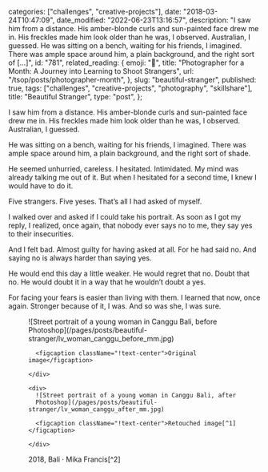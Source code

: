 
  categories: ["challenges", "creative-projects"],
  date: "2018-03-24T10:47:09",
  date_modified: "2022-06-23T13:16:57",
  description:
    "I saw him from a distance. His amber-blonde curls and sun-painted face drew me in. His freckles made him look older than he was, I observed. Australian, I guessed. He was sitting on a bench, waiting for his friends, I imagined. There was ample space around him, a plain background, and the right sort of […]",
  id: "781",
  related_reading: {
    emoji: "📸",
    title:
      "Photographer for a Month: A Journey into Learning to Shoot Strangers",
    url: "/tsop/posts/photographer-month",
  },
  slug: "beautiful-stranger",
  published: true,
  tags: ["challenges", "creative-projects", "photography", "skillshare"],
  title: "Beautiful Stranger",
  type: "post",
};


I saw him from a distance. His amber-blonde curls and sun-painted face drew me in. His freckles made him look older than he was, I observed. Australian, I guessed.

He was sitting on a bench, waiting for his friends, I imagined. There was ample space around him, a plain background, and the right sort of shade.

He seemed unhurried, careless. I hesitated. Intimidated. My mind was already talking me out of it. But when I hesitated for a second time, I knew I would have to do it.

Five strangers. Five yeses. That’s all I had asked of myself.

I walked over and asked if I could take his portrait. As soon as I got my reply, I realized, once again, that nobody ever says no to me, they say yes to their insecurities.

And I felt bad. Almost guilty for having asked at all. For he had said no. And saying no is always harder than saying yes.

He would end this day a little weaker. He would regret that no. Doubt that no. He would doubt it in a way that he wouldn’t doubt a yes.

For facing your fears is easier than living with them. I learned that now, once again. Stronger because of it, I was. And so was she, I was sure.

<figure>
  <div className="flex gap-2">
    <div>
      ![Street portrait of a young woman in Canggu Bali, before Photoshop](/pages/posts/beautiful-stranger/lv_woman_canggu_before_mm.jpg)

      <figcaption className="!text-center">Original image</figcaption>

    </div>

    <div>
      ![Street portrait of a young woman in Canggu Bali, after
      Photoshop](/pages/posts/beautiful-stranger/lv_woman_canggu_after_mm.jpg)

      <figcaption className="!text-center">Retouched image[^1]</figcaption>

    </div>

  </div>
  <figcaption className="!text-right">2018, Bali · Mika Francis[^2]</figcaption>
</figure>

[^1]: To edit the above image, I applied the retouching skills as thought in the Skillshare class [Photography Masterclass: Learn the secrets of portrait editing](https://www.skillshare.com/en/classes/PHOTOGRAPHY-MASTERCLASS-Learn-the-secrets-of-portrait-editing/383622777). Sliding the arrow from the left border of the photo to the right will reveal the original shot.
[^2]: Not long after publishing this post, I would bump into this beautiful stranger on the internet. Her name is [Mika Francis](https://www.instagram.com/mikafrancis), and she may not be as shy in front of the camera as I thought she was.
